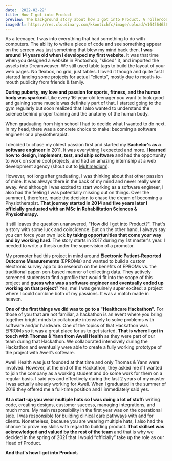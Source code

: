 ```yaml
---
date: '2022-02-22'
title: How I got into Product
preview: The background story about how I got into Product. A rollercoaster ride starting in my early teenager years and still going hard until today.
imageUrl: https://res.cloudinary.com/kkontichfc/image/upload/v1645646364/nckhell/how-i-got-into-product-management.png
---
```


As a teenager, I was into everything that had something to do with computers. The ability to write a piece of code and see something appear on the screen was just something that blew my mind back then. **I was around 14 years old when I developed my first website.** It was that time when you designed a website in Photoshop, "sliced" it, and imported the assets into Dreamweaver. We still used table tags to build the layout of your web pages. No flexbox, no grid, just tables. I loved it though and quite fast I started landing some projects for actual “clients”, mostly due to mouth-to-mouth publicity from friends & family.

**During puberty, my love and passion for sports, fitness, and the human body was sparked.** Like every 16-year-old teenager you want to look good and gaining some muscle was definitely part of that. I started going to the gym regularly but soon realized that I also wanted to understand the science behind proper training and the anatomy of the human body.

When graduating from high school I had to decide what I wanted to do next. In my head, there was a concrete choice to make: becoming a software engineer or a physiotherapist.

I decided to chase my oldest passion first and started my **Bachelor's as a software engineer** in 2011. It was everything I expected and more. **I learned how to design, implement, test, and ship software** and had the opportunity to work on some cool projects, and had an amazing internship at a web development agency (shout out to [Multimedium](https://www.multimedium.be/)).

However, not long after graduating, I was thinking about that other passion of mine. It was always there in the back of my mind and never really went away. And although I was excited to start working as a software engineer, I also had the feeling I was potentially missing out on things. Over the summer I, therefore, made the decision to chase the dream of becoming a Physiotherapist. **That journey started in 2014 and five years later I officially graduated with an MSc in Rehabilitation Sciences & Physiotherapy.**

It still leaves the question unanswered, "How did I get into Product?". That's a story with some luck and coincidence. But on the other hand, I always say you can force your own luck **by taking opportunities that come your way and by working hard**. The story starts in 2017 during my 1st master's year. I needed to write a thesis under the supervision of a promotor.

My promoter had this project in mind around **Electronic Patient-Reported Outcome Measurements** (EPROMs) and wanted to build a custom electronic survey app to do research on the benefits of EPROMs vs. the traditional paper-pen-based manner of collecting data. They actively screened students to find a profile that would fit into the scope of this project and **guess who was a software engineer and eventually ended up working on that project**? Yes, me! I was genuinely super excited: a project where I could combine both of my passions. It was a match made in heaven.

**One of the first things we did was to go to a "Healthcare Hackathon".** For those of you that are not familiar, a hackathon is an event where you bring together bright minds to collaborate intensively to solve problems with software and/or hardware. One of the topics of that Hackathon was EPROMs so it was a great place for us to get started. **That is where I got in touch with Thomas & Yann from Awell Health** as they were part of our team during that Hackathon. We collaborated intensively during the Hackathon and eventually were able to create a fully working prototype of the project with Awell’s software.

Awell Health was just founded at that time and only Thomas & Yann were involved. However, at the end of the Hackathon, they asked me if I wanted to join the company as a working student and do some work for them on a regular basis. I said yes and effectively during the last 2 years of my master I was actually already working for Awell. When I graduated in the summer of 2019 they offered me a full-time position and I immediately said yes.

**At a start-up you wear multiple hats so I was doing a lot of stuff:** writing code, creating designs, customer success, managing integrations, and much more. My main responsibility in the first year was on the operational side. I was responsible for building clinical care pathways with and for clients. Nonetheless, because you are wearing multiple hats, I also had the chance to prove my skills with regard to building product. **That skillset was acknowledged and valued by the rest of the team** and that is why we decided in the spring of 2021 that I would “officially” take up the role as our Head of Product.

**And that's how I got into Product.**
